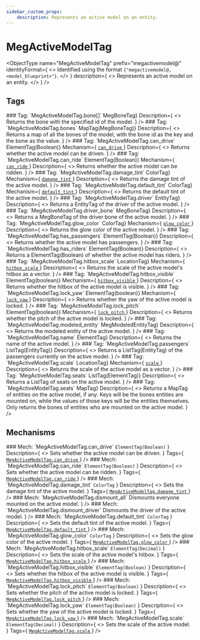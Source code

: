 ```yaml
---
sidebar_custom_props:
    description: Represents an active model on an entity.
---
```

# MegActiveModelTag

<ObjectType
    name="MegActiveModelTag"
    prefix="megactivemodel@"
    identityFormat={
        <>
            Identified using the format <code>{"megactivemodel@<entity>,<model_blueprint>"}</code>.
        </>
    }
    description={
        <>
            Represents an active model on an entity.
        </>
    }
/>

## Tags

<MetaEntry>
    <EntryHeader>
    ### Tag: `MegActiveModelTag.bone[<id>]`
    </EntryHeader>
    <DetailsTable
        Returns={<code>MegBoneTag</code>}
        Description={
            <>
                Returns the bone with the specified id of the model.
            </>
        }
    />
</MetaEntry>

<MetaEntry>
    <EntryHeader>
    ### Tag: `MegActiveModelTag.bones`
    </EntryHeader>
    <DetailsTable
        Returns={<code>MapTag(MegBoneTag)</code>}
        Description={
            <>
                Returns a map of all the bones of the model, with the bone id as the key and the bone as the value.
            </>
        }
    />
</MetaEntry>

<MetaEntry>
    <EntryHeader>
    ### Tag: `MegActiveModelTag.can_drive`
    </EntryHeader>
    <DetailsTable
        Returns={<code>ElementTag(Boolean)</code>}
        Mechanism={
            <a href="#mech-megactivemodeltagcan_drive">
                <code>can_drive</code>
            </a>
        }
        Description={
            <>
                Returns whether the active model can be driven.
            </>
        }
    />
</MetaEntry>

<MetaEntry>
    <EntryHeader>
    ### Tag: `MegActiveModelTag.can_ride`
    </EntryHeader>
    <DetailsTable
        Returns={<code>ElementTag(Boolean)</code>}
        Mechanism={
            <a href="#mech-megactivemodeltagcan_ride">
                <code>can_ride</code>
            </a>
        }
        Description={
            <>
                Returns whether the active model can be ridden.
            </>
        }
    />
</MetaEntry>

<MetaEntry>
    <EntryHeader>
    ### Tag: `MegActiveModelTag.damage_tint`
    </EntryHeader>
    <DetailsTable
        Returns={<code>ColorTag</code>}
        Mechanism={
            <a href="#mech-megactivemodeltagdamage_tint">
                <code>damage_tint</code>
            </a>
        }
        Description={
            <>
                Returns the damage tint of the active model.
            </>
        }
    />
</MetaEntry>

<MetaEntry>
    <EntryHeader>
    ### Tag: `MegActiveModelTag.default_tint`
    </EntryHeader>
    <DetailsTable
        Returns={<code>ColorTag</code>}
        Mechanism={
            <a href="#mech-megactivemodeltagdefault_tint">
                <code>default_tint</code>
            </a>
        }
        Description={
            <>
                Returns the default tint of the active model.
            </>
        }
    />
</MetaEntry>

<MetaEntry>
    <EntryHeader>
    ### Tag: `MegActiveModelTag.driver`
    </EntryHeader>
    <DetailsTable
        Returns={<code>EntityTag</code>}
        Description={
            <>
                Returns a EntityTag of the driver of the active model.
            </>
        }
    />
</MetaEntry>

<MetaEntry>
    <EntryHeader>
    ### Tag: `MegActiveModelTag.driver_bone`
    </EntryHeader>
    <DetailsTable
        Returns={<code>MegBoneTag</code>}
        Description={
            <>
                Returns a MegBoneTag of the driver bone of the active model.
            </>
        }
    />
</MetaEntry>

<MetaEntry>
    <EntryHeader>
    ### Tag: `MegActiveModelTag.glow_color`
    </EntryHeader>
    <DetailsTable
        Returns={<code>ColorTag</code>}
        Mechanism={
            <a href="#mech-megactivemodeltagglow_color">
                <code>glow_color</code>
            </a>
        }
        Description={
            <>
                Returns the glow color of the active model.
            </>
        }
    />
</MetaEntry>

<MetaEntry>
    <EntryHeader>
    ### Tag: `MegActiveModelTag.has_passengers`
    </EntryHeader>
    <DetailsTable
        Returns={<code>ElementTag(Boolean)</code>}
        Description={
            <>
                Returns whether the active model has passengers.
            </>
        }
    />
</MetaEntry>

<MetaEntry>
    <EntryHeader>
    ### Tag: `MegActiveModelTag.has_riders`
    </EntryHeader>
    <DetailsTable
        Returns={<code>ElementTag(Boolean)</code>}
        Description={
            <>
                Returns a ElementTag(Boolean) of whether the active model has riders.
            </>
        }
    />
</MetaEntry>

<MetaEntry>
    <EntryHeader>
    ### Tag: `MegActiveModelTag.hitbox_scale`
    </EntryHeader>
    <DetailsTable
        Returns={<code>LocationTag</code>}
        Mechanism={
            <a href="#mech-megactivemodeltaghitbox_scale">
                <code>hitbox_scale</code>
            </a>
        }
        Description={
            <>
                Returns the scale of the active model's hitbox as a vector.
            </>
        }
    />
</MetaEntry>

<MetaEntry>
    <EntryHeader>
    ### Tag: `MegActiveModelTag.hitbox_visible`
    </EntryHeader>
    <DetailsTable
        Returns={<code>ElementTag(boolean)</code>}
        Mechanism={
            <a href="#mech-megactivemodeltaghitbox_visible">
                <code>hitbox_visible</code>
            </a>
        }
        Description={
            <>
                Returns whether the hitbox of the active model is visible.
            </>
        }
    />
</MetaEntry>

<MetaEntry>
    <EntryHeader>
    ### Tag: `MegActiveModelTag.lock_yaw`
    </EntryHeader>
    <DetailsTable
        Returns={<code>ElementTag(boolean)</code>}
        Mechanism={
            <a href="#mech-megactivemodeltaglock_yaw">
                <code>lock_yaw</code>
            </a>
        }
        Description={
            <>
                Returns whether the yaw of the active model is locked.
            </>
        }
    />
</MetaEntry>

<MetaEntry>
    <EntryHeader>
    ### Tag: `MegActiveModelTag.lock_pitch`
    </EntryHeader>
    <DetailsTable
        Returns={<code>ElementTag(boolean)</code>}
        Mechanism={
            <a href="#mech-megactivemodeltaglock_pitch">
                <code>lock_pitch</code>
            </a>
        }
        Description={
            <>
                Returns whether the pitch of the active model is locked.
            </>
        }
    />
</MetaEntry>

<MetaEntry>
    <EntryHeader>
    ### Tag: `MegActiveModelTag.modeled_entity`
    </EntryHeader>
    <DetailsTable
        Returns={<code>MegModeledEntityTag</code>}
        Description={
            <>
                Returns the modeled entity of the active model.
            </>
        }
    />
</MetaEntry>

<MetaEntry>
    <EntryHeader>
    ### Tag: `MegActiveModelTag.name`
    </EntryHeader>
    <DetailsTable
        Returns={<code>ElementTag</code>}
        Description={
            <>
                Returns the name of the active model.
            </>
        }
    />
</MetaEntry>

<MetaEntry>
    <EntryHeader>
    ### Tag: `MegActiveModelTag.passengers`
    </EntryHeader>
    <DetailsTable
        Returns={<code>ListTag(EntityTag)</code>}
        Description={
            <>
                Returns a ListTag(EntityTag) of the passengers currently on the active model.
            </>
        }
    />
</MetaEntry>

<MetaEntry>
    <EntryHeader>
    ### Tag: `MegActiveModelTag.scale`
    </EntryHeader>
    <DetailsTable
        Returns={<code>LocationTag</code>}
        Mechanism={
            <a href="#mech-megactivemodeltagscale">
                <code>scale</code>
            </a>
        }
        Description={
            <>
                Returns the scale of the active model as a vector.
            </>
        }
    />
</MetaEntry>

<MetaEntry>
    <EntryHeader>
    ### Tag: `MegActiveModelTag.seats`
    </EntryHeader>
    <DetailsTable
        Returns={<code>ListTag(ElementTag)</code>}
        Description={
            <>
                Returns a ListTag of seats on the active model.
            </>
        }
    />
</MetaEntry>

<MetaEntry>
    <EntryHeader>
    ### Tag: `MegActiveModelTag.seats`
    </EntryHeader>
    <DetailsTable
        Returns={<code>MapTag</code>}
        Description={
            <>
                Returns a MapTag of entities on the active model, if any.
                Keys will be the bones entities are mounted on, while the values of those keys will be the entities themselves.
                Only returns the bones of entities who are mounted on the active model.
            </>
        }
    />
</MetaEntry>

## Mechanisms

<MetaEntry>
    <EntryHeader>
    ### Mech: `MegActiveModelTag.can_drive`
    </EntryHeader>
    <DetailsTable
        Input={
            <>
                <code>ElementTag(Boolean)</code>
            </>
        }
        Description={
            <>
                Sets whether the active model can be driven.
            </>
        }
        Tags={
            <a href="#tag-megactivemodeltagcan_drive">
                <code>MegActiveModelTag.can_drive</code>
            </a>
        }
    />
</MetaEntry>

<MetaEntry>
    <EntryHeader>
    ### Mech: `MegActiveModelTag.can_ride`
    </EntryHeader>
    <DetailsTable
        Input={
            <>
                <code>ElementTag(Boolean)</code>
            </>
        }
        Description={
            <>
                Sets whether the active model can be ridden.
            </>
        }
        Tags={
            <a href="#tag-megactivemodeltagcan_ride">
                <code>MegActiveModelTag.can_ride</code>
            </a>
        }
    />
</MetaEntry>

<MetaEntry>
    <EntryHeader>
    ### Mech: `MegActiveModelTag.damage_tint`
    </EntryHeader>
    <DetailsTable
        Input={
            <>
                <code>ColorTag</code>
            </>
        }
        Description={
            <>
                Sets the damage tint of the active model.
            </>
        }
        Tags={
            <a href="#tag-megactivemodeltagdamage_tint">
                <code>MegActiveModelTag.damage_tint</code>
            </a>
        }
    />
</MetaEntry>

<MetaEntry>
    <EntryHeader>
    ### Mech: `MegActiveModelTag.dismount_all`
    </EntryHeader>
    <DetailsTable
        Description={
            <>
                Dismounts everyone mounted on the active model.
            </>
        }
    />
</MetaEntry>

<MetaEntry>
    <EntryHeader>
    ### Mech: `MegActiveModelTag.dismount_driver`
    </EntryHeader>
    <DetailsTable
        Description={
            <>
                Dismounts the driver of the active model.
            </>
        }
    />
</MetaEntry>

<MetaEntry>
    <EntryHeader>
    ### Mech: `MegActiveModelTag.default_tint`
    </EntryHeader>
    <DetailsTable
        Input={
            <>
                <code>ColorTag</code>
            </>
        }
        Description={
            <>
                Sets the default tint of the active model.
            </>
        }
        Tags={
            <a href="#tag-megactivemodeltagdefault_tint">
                <code>MegActiveModelTag.default_tint</code>
            </a>
        }
    />
</MetaEntry>

<MetaEntry>
    <EntryHeader>
    ### Mech: `MegActiveModelTag.glow_color`
    </EntryHeader>
    <DetailsTable
        Input={
            <>
                <code>ColorTag</code>
            </>
        }
        Description={
            <>
                Sets the glow color of the active model.
            </>
        }
        Tags={
            <a href="#tag-megactivemodeltagglow_color">
                <code>MegActiveModelTag.glow_color</code>
            </a>
        }
    />
</MetaEntry>

<MetaEntry>
    <EntryHeader>
    ### Mech: `MegActiveModelTag.hitbox_scale`
    </EntryHeader>
    <DetailsTable
        Input={
            <>
                <code>ElementTag(Decimal)</code>
            </>
        }
        Description={
            <>
                Sets the scale of the active model's hitbox.
            </>
        }
        Tags={
            <a href="#tag-megactivemodeltaghitbox_scale">
                <code>MegActiveModelTag.hitbox_scale</code>
            </a>
        }
    />
</MetaEntry>

<MetaEntry>
    <EntryHeader>
    ### Mech: `MegActiveModelTag.hitbox_visible`
    </EntryHeader>
    <DetailsTable
        Input={
            <>
                <code>ElementTag(Boolean)</code>
            </>
        }
        Description={
            <>
                Sets whether the hitbox of the active model is visible.
            </>
        }
        Tags={
            <a href="#tag-megactivemodeltaghitbox_visible">
                <code>MegActiveModelTag.hitbox_visible</code>
            </a>
        }
    />
</MetaEntry>

<MetaEntry>
    <EntryHeader>
    ### Mech: `MegActiveModelTag.lock_pitch`
    </EntryHeader>
    <DetailsTable
        Input={
            <>
                <code>ElementTag(Boolean)</code>
            </>
        }
        Description={
            <>
                Sets whether the pitch of the active model is locked.
            </>
        }
        Tags={
            <a href="#tag-megactivemodeltaglock_pitch">
                <code>MegActiveModelTag.lock_pitch</code>
            </a>
        }
    />
</MetaEntry>

<MetaEntry>
    <EntryHeader>
    ### Mech: `MegActiveModelTag.lock_yaw`
    </EntryHeader>
    <DetailsTable
        Input={
            <>
                <code>ElementTag(Boolean)</code>
            </>
        }
        Description={
            <>
                Sets whether the yaw of the active model is locked.
            </>
        }
        Tags={
            <a href="#tag-megactivemodeltaglock_yaw">
                <code>MegActiveModelTag.lock_yaw</code>
            </a>
        }
    />
</MetaEntry>

<MetaEntry>
    <EntryHeader>
    ### Mech: `MegActiveModelTag.scale`
    </EntryHeader>
    <DetailsTable
        Input={
            <>
                <code>ElementTag(Decimal)</code>
            </>
        }
        Description={
            <>
                Sets the scale of the active model.
            </>
        }
        Tags={
            <a href="#tag-megactivemodeltagscale">
                <code>MegActiveModelTag.scale</code>
            </a>
        }
    />
</MetaEntry>
